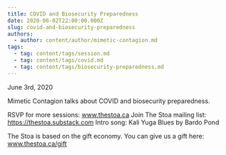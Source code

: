 ```yaml
---
title: COVID and Biosecurity Preparedness
date: 2020-06-02T22:00:00.000Z
slug: covid-and-biosecurity-preparedness
authors:
  - author: content/author/mimetic-contagion.md
tags:
  - tag: content/tags/session.md
  - tag: content/tags/covid.md
  - tag: content/tags/biosecurity-preparedness.md
---
```


June 3rd, 2020

Mimetic Contagion talks about COVID and biosecurity preparedness.

RSVP for more sessions: www.thestoa.ca
Join The Stoa mailing list: https://thestoa.substack.com
Intro song: Kali Yuga Blues by Bardo Pond

The Stoa is based on the gift economy. You can give us a gift here: www.thestoa.ca/gift
